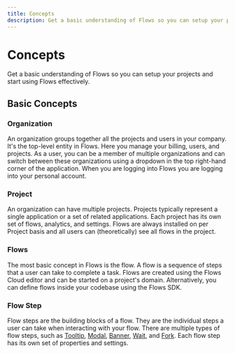 ```yaml
---
title: Concepts
description: Get a basic understanding of Flows so you can setup your projects and start using Flows effectively.
---
```


# Concepts

Get a basic understanding of Flows so you can setup your projects and start using Flows effectively.

## Basic Concepts

### Organization

An organization groups together all the projects and users in your company. It's the top-level entity in Flows. Here you manage your billing, users, and projects. As a user, you can be a member of multiple organizations and can switch between these organizations using a dropdown in the top right-hand corner of the application. When you are logging into Flows you are logging into your personal account.

### Project

An organization can have multiple projects. Projects typically represent a single application or a set of related applications. Each project has its own set of flows, analytics, and settings. Flows are always installed on per Project basis and all users can (theoretically) see all flows in the project.

### Flows

The most basic concept in Flows is the flow. A flow is a sequence of steps that a user can take to complete a task. Flows are created using the Flows Cloud editor and can be started on a project's domain. Alternatively, you can define flows inside your codebase using the Flows SDK.

### Flow Step

Flow steps are the building blocks of a flow. They are the individual steps a user can take when interacting with your flow. There are multiple types of flow steps, such as [Tooltip](/step-types/tooltip), [Modal](/step-types/modal),
[Banner](/step-types/banner), [Wait](/step-types/wait), and [Fork](/step-types/fork). Each flow step has its own set of properties and settings.
